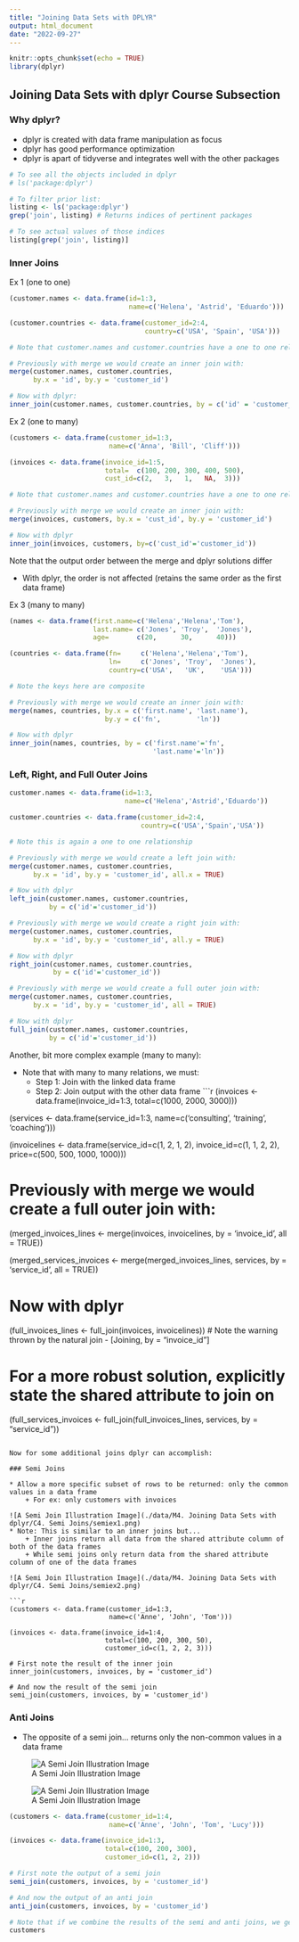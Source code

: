 ```yaml
---
title: "Joining Data Sets with DPLYR"
output: html_document
date: "2022-09-27"
---
```


```r
knitr::opts_chunk$set(echo = TRUE)
library(dplyr)
```

## Joining Data Sets with dplyr Course Subsection

### Why dplyr?

* dplyr is created with data frame manipulation as focus
* dplyr has good performance optimization
* dplyr is apart of tidyverse and integrates well with the other packages

```r
# To see all the objects included in dplyr
# ls('package:dplyr')

# To filter prior list:
listing <- ls('package:dplyr')
grep('join', listing) # Returns indices of pertinent packages

# To see actual values of those indices
listing[grep('join', listing)]
```

### Inner Joins

Ex 1 (one to one)
```r
(customer.names <- data.frame(id=1:3,
                              name=c('Helena', 'Astrid', 'Eduardo')))

(customer.countries <- data.frame(customer_id=2:4,
                                  country=c('USA', 'Spain', 'USA')))

# Note that customer.names and customer.countries have a one to one relationship on the id atrribute

# Previously with merge we would create an inner join with:
merge(customer.names, customer.countries, 
      by.x = 'id', by.y = 'customer_id')

# Now with dplyr:
inner_join(customer.names, customer.countries, by = c('id' = 'customer_id'))

```

Ex 2 (one to many)
```r
(customers <- data.frame(customer_id=1:3,
                         name=c('Anna', 'Bill', 'Cliff')))

(invoices <- data.frame(invoice_id=1:5,
                        total=  c(100, 200, 300, 400, 500),
                        cust_id=c(2,   3,   1,   NA,  3)))

# Note that customer.names and customer.countries have a one to one relationship on the id atrribute

# Previously with merge we would create an inner join with:
merge(invoices, customers, by.x = 'cust_id', by.y = 'customer_id')

# Now with dplyr
inner_join(invoices, customers, by=c('cust_id'='customer_id'))

```
Note that the output order between the merge and dplyr solutions differ

* With dplyr, the order is not affected (retains the same order as the first data frame)

Ex 3 (many to many)
```r

(names <- data.frame(first.name=c('Helena','Helena','Tom'),
                     last.name= c('Jones', 'Troy',  'Jones'),
                     age=       c(20,      30,      40)))

(countries <- data.frame(fn=     c('Helena','Helena','Tom'),
                         ln=     c('Jones', 'Troy',  'Jones'),
                         country=c('USA',   'UK',    'USA')))

# Note the keys here are composite

# Previously with merge we would create an inner join with:
merge(names, countries, by.x = c('first.name', 'last.name'),
                        by.y = c('fn',         'ln'))

# Now with dplyr
inner_join(names, countries, by = c('first.name'='fn', 
                                    'last.name'='ln'))
```

### Left, Right, and Full Outer Joins

```r
customer.names <- data.frame(id=1:3, 
                             name=c('Helena','Astrid','Eduardo'))

customer.countries <- data.frame(customer_id=2:4, 
                                 country=c('USA','Spain','USA'))

# Note this is again a one to one relationship

# Previously with merge we would create a left join with:
merge(customer.names, customer.countries, 
      by.x = 'id', by.y = 'customer_id', all.x = TRUE)

# Now with dplyr
left_join(customer.names, customer.countries, 
          by = c('id'='customer_id'))

# Previously with merge we would create a right join with:
merge(customer.names, customer.countries, 
      by.x = 'id', by.y = 'customer_id', all.y = TRUE)

# Now with dplyr
right_join(customer.names, customer.countries, 
           by = c('id'='customer_id'))

# Previously with merge we would create a full outer join with:
merge(customer.names, customer.countries, 
      by.x = 'id', by.y = 'customer_id', all = TRUE)

# Now with dplyr
full_join(customer.names, customer.countries, 
          by = c('id'='customer_id'))

```


Another, bit more complex example (many to many):

* Note that with many to many relations, we must:
    + Step 1: Join with the linked data frame
    + Step 2: Join output with the other data frame
```r
(invoices <- data.frame(invoice_id=1:3,
                        total=c(1000, 2000, 3000)))

(services <- data.frame(service_id=1:3,
                        name=c('consulting', 'training', 'coaching')))

(invoicelines <- data.frame(service_id=c(1, 2, 1, 2),
                            invoice_id=c(1, 1, 2, 2),
                            price=c(500, 500, 1000, 1000)))

# Previously with merge we would create a full outer join with:
(merged_invoices_lines <- merge(invoices, invoicelines, 
                                by = 'invoice_id', all = TRUE))

(merged_services_invoices <- merge(merged_invoices_lines, services, 
                                   by = 'service_id', all = TRUE))
 
# Now with dplyr
(full_invoices_lines <- full_join(invoices, invoicelines))
# Note the warning thrown by the natural join - [Joining, by = "invoice_id"]

# For a more robust solution, explicitly state the shared attribute to join on
(full_services_invoices <- full_join(full_invoices_lines, services, 
                                     by = "service_id")) 

```

Now for some additional joins dplyr can accomplish:

### Semi Joins

* Allow a more specific subset of rows to be returned: only the common values in a data frame
    + For ex: only customers with invoices
    
![A Semi Join Illustration Image](./data/M4. Joining Data Sets with dplyr/C4. Semi Joins/semiex1.png)
* Note: This is similar to an inner joins but...
    + Inner joins return all data from the shared attribute column of both of the data frames
    + While semi joins only return data from the shared attribute column of one of the data frames
    
![A Semi Join Illustration Image](./data/M4. Joining Data Sets with dplyr/C4. Semi Joins/semiex2.png)

```r
(customers <- data.frame(customer_id=1:3,
                         name=c('Anne', 'John', 'Tom')))

(invoices <- data.frame(invoice_id=1:4,
                        total=c(100, 200, 300, 50),
                        customer_id=c(1, 2, 2, 3)))

# First note the result of the inner join
inner_join(customers, invoices, by = 'customer_id')

# And now the result of the semi join
semi_join(customers, invoices, by = 'customer_id')
```

### Anti Joins

* The opposite of a semi join... returns only the non-common values in a data frame

![A Semi Join Illustration Image](./data/M4. Joining Data Sets with dplyr/C5. Anti Joins/antiex1.png)

![A Semi Join Illustration Image](./data/M4. Joining Data Sets with dplyr/C5. Anti Joins/antiex2.png)

```r
(customers <- data.frame(customer_id=1:4,
                         name=c('Anne', 'John', 'Tom', 'Lucy')))

(invoices <- data.frame(invoice_id=1:3,
                        total=c(100, 200, 300),
                        customer_id=c(1, 2, 2)))

# First note the output of a semi join
semi_join(customers, invoices, by = 'customer_id')

# And now the output of an anti join
anti_join(customers, invoices, by = 'customer_id')

# Note that if we combine the results of the semi and anti joins, we get the full customer data frame
customers
```











































